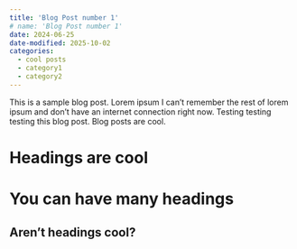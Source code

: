 ```yaml
---
title: 'Blog Post number 1'
# name: 'Blog Post number 1'
date: 2024-06-25
date-modified: 2025-10-02
categories:
  - cool posts
  - category1
  - category2
---
```


This is a sample blog post. Lorem ipsum I can't remember the rest of lorem ipsum and don't have an internet connection right now. Testing testing testing this blog post. Blog posts are cool.

Headings are cool
======

You can have many headings
======

Aren't headings cool?
------